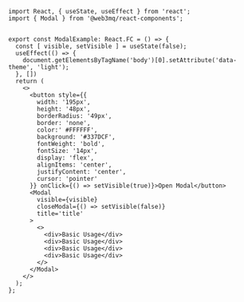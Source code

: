 ```tsx
import React, { useState, useEffect } from 'react';
import { Modal } from '@web3mq/react-components';


export const ModalExample: React.FC = () => {
  const [ visible, setVisible ] = useState(false);
  useEffect(() => {
    document.getElementsByTagName('body')[0].setAttribute('data-theme', 'light');
  }, [])
  return (
    <>
      <button style={{
        width: '195px',
        height: '48px',
        borderRadius: '49px',
        border: 'none',
        color:' #FFFFFF',
        background: '#337DCF',
        fontWeight: 'bold',
        fontSize: '14px',
        display: 'flex',
        alignItems: 'center',
        justifyContent: 'center',
        cursor: 'pointer'
      }} onClick={() => setVisible(true)}>Open Modal</button>
      <Modal 
        visible={visible}
        closeModal={() => setVisible(false)}
        title='title'
      >
        <>
          <div>Basic Usage</div>
          <div>Basic Usage</div>
          <div>Basic Usage</div>
          <div>Basic Usage</div>
        </>
      </Modal>
    </>
  );
}; 

```